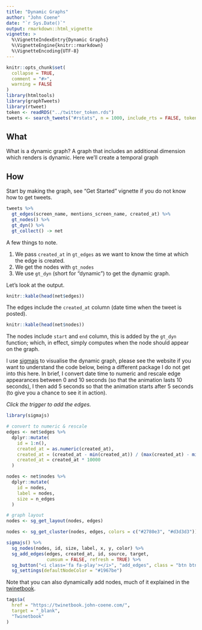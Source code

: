 ```yaml
---
title: "Dynamic Graphs"
author: "John Coene"
date: "`r Sys.Date()`"
output: rmarkdown::html_vignette
vignette: >
  %\VignetteIndexEntry{Dynamic Graphs}
  %\VignetteEngine{knitr::rmarkdown}
  %\VignetteEncoding{UTF-8}
---
```


```r
knitr::opts_chunk$set(
  collapse = TRUE,
  comment = "#>",
  warning = FALSE
)
library(htmltools)
library(graphTweets)
library(rtweet)
token <- readRDS("../twitter_token.rds")
tweets <- search_tweets("#rstats", n = 1000, include_rts = FALSE, token = token, lang = "en")
```

## What

What is a dynamic graph? A graph that includes an additional dimension which renders is dynamic. Here we'll create a temporal graph

## How

Start by making the graph, see "Get Started" vignette if you do not know how to get tweets.

```r
tweets %>% 
  gt_edges(screen_name, mentions_screen_name, created_at) %>% 
  gt_nodes() %>% 
  gt_dyn() %>% 
  gt_collect() -> net
```

A few things to note.

1. We pass `created_at` in `gt_edges` as we want to know the time at which the edge is created.
2. We get the nodes with `gt_nodes`
3. We use `gt_dyn` (short for "dynamic") to get the dynamic graph.

Let's look at the output.

```r
knitr::kable(head(net$edges))
```

The edges include the `created_at` column (date time when the tweet is posted).

```r
knitr::kable(head(net$nodes))
```

The nodes include `start` and `end` column, this is added by the `gt_dyn` function; which, in effect, simply computes when the node should appear on the graph.

I use [sigmajs](http://sigmajs.john-coene.com/) to visualise the dynamic graph, please see the website if you want to understand the code below, being a different package I do not get into this here. In brief, I convert date time to numeric and rescale edge appearances between 0 and 10 seconds (so that the animation lasts 10 seconds), I then add 5 seconds so that the animation starts after 5 seconds (to give you a chance to see it in action).

*Click the trigger to add the edges.*

```r
library(sigmajs)

# convert to numeric & rescale
edges <- net$edges %>% 
  dplyr::mutate( 
    id = 1:n(),
    created_at = as.numeric(created_at),
    created_at = (created_at - min(created_at)) / (max(created_at) - min(created_at)),
    created_at = created_at * 10000
  )

nodes <- net$nodes %>% 
  dplyr::mutate(
    id = nodes,
    label = nodes,
    size = n_edges
  )

# graph layout 
nodes <- sg_get_layout(nodes, edges)

nodes <- sg_get_cluster(nodes, edges, colors = c("#2780e3", "#d3d3d3")) # cluster

sigmajs() %>% 
  sg_nodes(nodes, id, size, label, x, y, color) %>% 
  sg_add_edges(edges, created_at, id, source, target, 
               cumsum = FALSE, refresh = TRUE) %>% 
  sg_button("<i class='fa fa-play'></i>", "add_edges", class = "btn btn-primary") %>% 
  sg_settings(defaultNodeColor = "#1967be")
```

Note that you can also dynamically add nodes, much of it explained in the [twinetbook](https://twinetbook.john-coene.com/).

```r
tags$a(
  href = "https://twinetbook.john-coene.com/",
  target = "_blank",
  "Twinetbook"
)
```